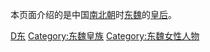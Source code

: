 本页面介绍的是中国[[南北朝|南北朝]]时[[东魏|东魏]]的[[皇后|皇后]]。

[[Category:元魏皇后|D东]]
[[Category:东魏皇族|Category:东魏皇族]]
[[Category:东魏女性人物|Category:东魏女性人物]]